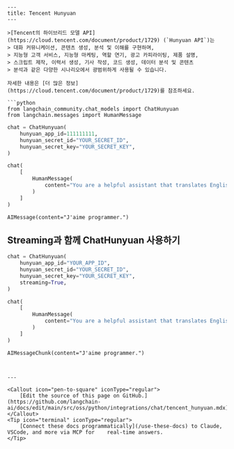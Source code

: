 ```mdx
---
title: Tencent Hunyuan
---

>[Tencent의 하이브리드 모델 API](https://cloud.tencent.com/document/product/1729) (`Hunyuan API`)는
> 대화 커뮤니케이션, 콘텐츠 생성, 분석 및 이해를 구현하며,
> 지능형 고객 서비스, 지능형 마케팅, 역할 연기, 광고 카피라이팅, 제품 설명,
> 스크립트 제작, 이력서 생성, 기사 작성, 코드 생성, 데이터 분석 및 콘텐츠
> 분석과 같은 다양한 시나리오에서 광범위하게 사용될 수 있습니다.

자세한 내용은 [더 많은 정보](https://cloud.tencent.com/document/product/1729)를 참조하세요.

```python
from langchain_community.chat_models import ChatHunyuan
from langchain.messages import HumanMessage
```

```python
chat = ChatHunyuan(
    hunyuan_app_id=111111111,
    hunyuan_secret_id="YOUR_SECRET_ID",
    hunyuan_secret_key="YOUR_SECRET_KEY",
)
```

```python
chat(
    [
        HumanMessage(
            content="You are a helpful assistant that translates English to French.Translate this sentence from English to French. I love programming."
        )
    ]
)
```

```output
AIMessage(content="J'aime programmer.")
```

## Streaming과 함께 ChatHunyuan 사용하기

```python
chat = ChatHunyuan(
    hunyuan_app_id="YOUR_APP_ID",
    hunyuan_secret_id="YOUR_SECRET_ID",
    hunyuan_secret_key="YOUR_SECRET_KEY",
    streaming=True,
)
```

```python
chat(
    [
        HumanMessage(
            content="You are a helpful assistant that translates English to French.Translate this sentence from English to French. I love programming."
        )
    ]
)
```

```output
AIMessageChunk(content="J'aime programmer.")
```

```python

```
```

---

<Callout icon="pen-to-square" iconType="regular">
    [Edit the source of this page on GitHub.](https://github.com/langchain-ai/docs/edit/main/src/oss/python/integrations/chat/tencent_hunyuan.mdx)
</Callout>
<Tip icon="terminal" iconType="regular">
    [Connect these docs programmatically](/use-these-docs) to Claude, VSCode, and more via MCP for    real-time answers.
</Tip>
